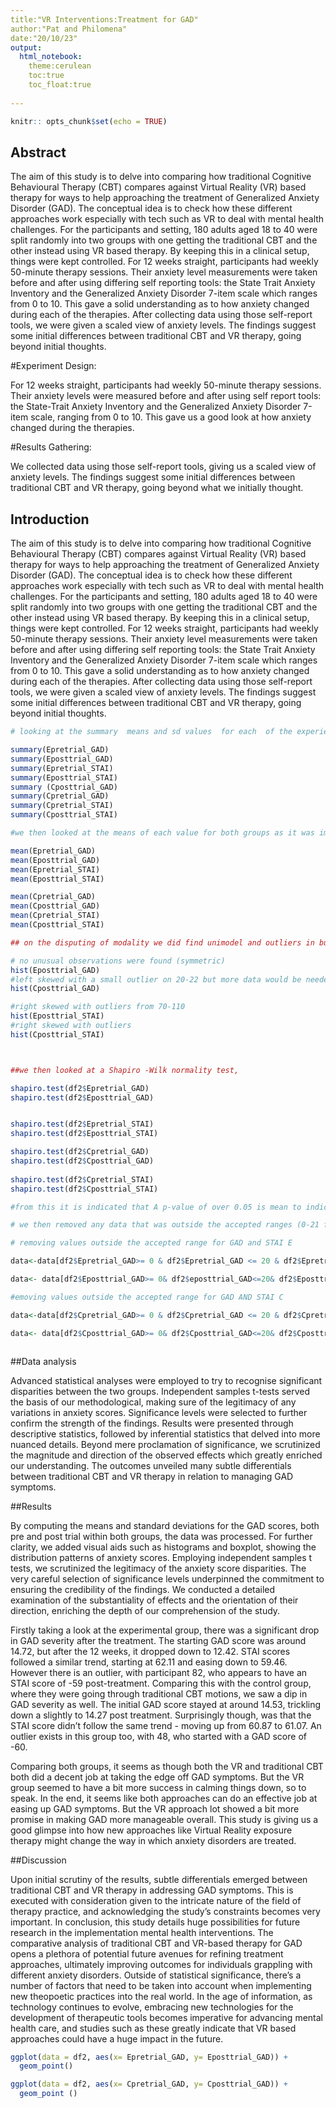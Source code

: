---
title:"VR Interventions:Treatment for GAD"
author:"Pat and Philomena" 
date:"20/10/23"
output: 
  html_notebook:
    theme:cerulean
    toc:true
    toc_float:true
    
---
```{r setup,include=FALSE}
knitr:: opts_chunk$set(echo = TRUE)

```
## Abstract 
The aim of this study is to delve into comparing how traditional Cognitive Behavioural Therapy (CBT) compares against Virtual Reality (VR) based therapy for ways to help approaching the treatment of Generalized Anxiety Disorder (GAD). The conceptual idea is to check how these different approaches work especially with tech such as VR to deal with mental health challenges. For the participants and setting, 180 adults aged 18 to 40 were split randomly into two groups with one getting the traditional CBT and the other instead using VR based therapy. By keeping this in a clinical setup, things were kept controlled. For 12 weeks straight, participants had weekly 50-minute therapy sessions. Their anxiety level measurements were taken before and after using differing self reporting tools: the State Trait Anxiety Inventory and the Generalized Anxiety Disorder 7-item scale which ranges from 0 to 10. This gave a solid understanding as to how anxiety changed during each of the therapies. After collecting data using those self-report tools, we were given a scaled view of anxiety levels. The findings suggest some initial differences between traditional CBT and VR therapy, going beyond initial thoughts.

#Experiment Design: 

For 12 weeks straight, participants had weekly 50-minute therapy sessions. Their anxiety levels were measured before and after using self report tools: the State-Trait Anxiety Inventory and the Generalized Anxiety Disorder 7-item scale, ranging from 0 to 10. This gave us a good look at how anxiety changed during the therapies.

#Results Gathering: 

We collected data using those self-report tools, giving us a scaled view of anxiety levels. The findings suggest some initial differences between traditional CBT and VR therapy, going beyond what we initially thought.


## Introduction 

The aim of this study is to delve into comparing how traditional Cognitive Behavioural Therapy (CBT) compares against Virtual Reality (VR) based therapy for ways to help approaching the treatment of Generalized Anxiety Disorder (GAD). The conceptual idea is to check how these different approaches work especially with tech such as VR to deal with mental health challenges. For the participants and setting, 180 adults aged 18 to 40 were split randomly into two groups with one getting the traditional CBT and the other instead using VR based therapy. By keeping this in a clinical setup, things were kept controlled. For 12 weeks straight, participants had weekly 50-minute therapy sessions. Their anxiety level measurements were taken before and after using differing self reporting tools: the State Trait Anxiety Inventory and the Generalized Anxiety Disorder 7-item scale which ranges from 0 to 10. This gave a solid understanding as to how anxiety changed during each of the therapies. After collecting data using those self-report tools, we were given a scaled view of anxiety levels. The findings suggest some initial differences between traditional CBT and VR therapy, going beyond initial thoughts.

```{r}
# looking at the summary  means and sd values  for each  of the experiential and control group in both GAD & STAI before visual inspection using histograms. 

summary(Epretrial_GAD)
summary(Eposttrial_GAD)
summary(Epretrial_STAI)
summary(Eposttrial_STAI)
summary (Cposttrial_GAD)
summary(Cpretrial_GAD)
summary(Cpretrial_STAI)
summary(Cposttrial_STAI)

#we then looked at the means of each value for both groups as it was important to compare the average differences between the two groups. This can also help evaluate the effectiveness of the use of VR treatment. If the mean value of the experimental group is allot different from the C group it can suggest that the VR treatment may have an impact in treating GAD. 

mean(Epretrial_GAD)
mean(Eposttrial_GAD)
mean(Epretrial_STAI)
mean(Eposttrial_STAI)

mean(Cpretrial_GAD)
mean(Cposttrial_GAD)
mean(Cpretrial_STAI)
mean(Cposttrial_STAI)

## on the disputing of modality we did find unimodel and outliers in but the control and Experimental 

# no unusual observations were found (symmetric)
hist(Eposttrial_GAD)
#left skewed with a small outlier on 20-22 but more data would be needed to envistaged this forder 
hist(Cposttrial_GAD)

#right skewed with outliers from 70-110
hist(Eposttrial_STAI)
#right skewed with outliers 
hist(Cposttrial_STAI)




```
```{r}
##we then looked at a Shapiro -Wilk normality test, 

shapiro.test(df2$Epretrial_GAD)
shapiro.test(df2$Eposttrial_GAD)


shapiro.test(df2$Epretrial_STAI)
shapiro.test(df2$Eposttrial_STAI)

shapiro.test(df2$Cpretrial_GAD)
shapiro.test(df2$Cposttrial_GAD)
 
shapiro.test(df2$Cpretrial_STAI)
shapiro.test(df2$Cposttrial_STAI)

#from this it is indicated that A p-value of over 0.05 is mean to indicate normality so in our data it looks like the GAD  is normally distributed but STAI isn't. 

# we then removed any data that was outside the accepted ranges (0-21 for  GAD and 20-80 for STAI). 


```

```{r}
# removing values outside the accepted range for GAD and STAI E

data<-data[df2$Epretrial_GAD>= 0 & df2$Epretrial_GAD <= 20 & df2$Epretrial_STAI>= 20 & df2$Epretrial_STAI<=80,]

data<- data[df2$Eposttrial_GAD>= 0& df2$eposttrial_GAD<=20& df2$Eposttrial_STAI>=20& df2$Eposttrial_STAI<=80,]

#emoving values outside the accepted range for GAD AND STAI C

data<-data[df2$Cpretrial_GAD>= 0 & df2$Cpretrial_GAD <= 20 & df2$Cpretrial_STAI>= 20 & df2$Cpretrial_STAI<=80,]

data<- data[df2$Cposttrial_GAD>= 0& df2$Cposttrial_GAD<=20& df2$Cposttrial_STAI>=20& df2$Cposttrial_STAI<=80,]



```

##Data analysis 

Advanced statistical analyses were employed to try to recognise significant disparities between the two groups. Independent samples t-tests served the basis of our methodological, making sure of the legitimacy of any variations in anxiety scores. Significance levels were selected to further confirm the strength of the findings. Results were presented through descriptive statistics, followed by inferential statistics that delved into more nuanced details. Beyond mere proclamation of significance, we scrutinized the magnitude and direction of the observed effects which greatly enriched our understanding. The outcomes unveiled many subtle differentials between traditional CBT and VR therapy in relation to managing GAD symptoms. 


##Results

By computing the means and standard deviations for the GAD scores, both pre and post trial within both groups, the data was processed. For further clarity, we added visual aids such as histograms and boxplot, showing the distribution patterns of anxiety scores. Employing independent samples t tests, we scrutinized the legitimacy of the anxiety score disparities. The very careful selection of significance levels underpinned the commitment to ensuring the credibility of the findings. We conducted a detailed examination of the substantiality of effects and the orientation of their direction, enriching the depth of our comprehension of the study. 

Firstly taking a look at the experimental group, there was a significant drop in GAD severity after the treatment. The starting GAD score was around 14.72, but after the 12 weeks, it dropped down to 12.42. STAI scores followed a similar trend, starting at 62.11 and easing down to 59.46. However there is an outlier, with participant 82, who appears to have an STAI score of -59 post-treatment. Comparing this with the control group, where they were going through traditional CBT motions, we saw a dip in GAD severity as well. The initial GAD score stayed at around 14.53, trickling down a slightly to 14.27 post treatment. Surprisingly though, was that the STAI score didn’t follow the same trend - moving up from 60.87 to 61.07. An outlier exists in this group too, with 48, who started with a GAD score of -60.

Comparing both groups, it seems as though both the VR and traditional CBT both did a decent job at taking the edge off GAD symptoms. But the VR group seemed to have a bit more success in calming things down, so to speak. In the end, it seems like both approaches can do an effective job at easing up GAD symptoms. But the VR approach lot showed a bit more promise in making GAD more manageable overall. This study is giving us a good glimpse into how new approaches like Virtual Reality exposure therapy might change the way in which anxiety disorders are treated.


##Discussion

Upon initial scrutiny of the results, subtle differentials emerged between traditional CBT and VR therapy in addressing GAD symptoms. This is executed with consideration given to the intricate nature of the field of therapy practice, and acknowledging the study's constraints becomes very important. In conclusion, this study details huge possibilities for future research in the implementation mental health interventions. The comparative analysis of traditional CBT and VR-based therapy for GAD opens a plethora of potential future avenues for refining treatment approaches, ultimately improving outcomes for individuals grappling with different anxiety disorders. Outside of statistical significance, there’s a number of factors that need to be taken into account when implementing new theopoetic practices into the real world. In the age of information, as technology continues to evolve, embracing new technologies for the development of therapeutic tools becomes imperative for advancing mental health care, and studies such as these greatly indicate that VR based approaches could have a huge impact in the future.



```{r}
ggplot(data = df2, aes(x= Epretrial_GAD, y= Eposttrial_GAD)) + 
  geom_point()

ggplot(data = df2, aes(x= Cpretrial_GAD, y= Cposttrial_GAD)) + 
  geom_point ()


```


